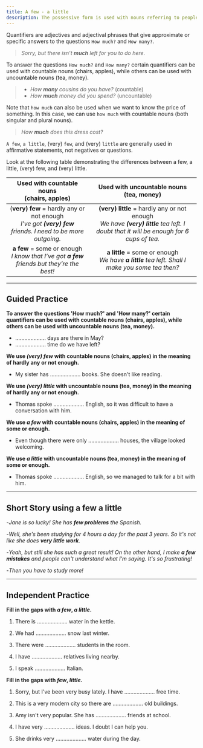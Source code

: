 ```yaml
---
title: A few - a little
description: The possessive form is used with nouns referring to people, groups of people, countries, and animals.
---
```


Quantifiers are adjectives and adjectival phrases that give approximate or specific answers to the questions `How much?` and `How many?`.

> _Sorry, but there isn’t **much** left for you to do here._

To answer the questions `How much?` and `How many?` certain quantifiers can be used with countable nouns (chairs, apples), while others can be used with uncountable nouns (tea, money).

> - _How **many** cousins do you have?_ (countable)
> - _How **much** money did you spend?_ (uncountable)

Note that `how much` can also be used when we want to know the price of something. In this case, we can use `how much` with countable nouns (both singular and plural nouns).

> _How **much** does this dress cost?_

`A few`, `a little`, (very) `few`, and (very) `little` are generally used in affirmative statements, not negatives or questions.

Look at the following table demonstrating the differences between a few, a little, (very) few, and (very) little.

|                                Used with countable nouns <Br /> (chairs, apples)                                |                                               Used with uncountable nouns <Br /> (tea, money)                                               |
| :-------------------------------------------------------------------------------------------------------------: | :-----------------------------------------------------------------------------------------------------------------------------------------: |
| (**very) few** = hardly any or not enough <br /> _I’ve got **(very) few** friends. I need to be more outgoing._ | **(very) little** = hardly any or not enough <br /> _We have **(very) little** tea left. I doubt that it will be enough for 6 cups of tea._ |
|        **a few** = some or enough <br /> _I know that I’ve got **a few** friends but they’re the best!_         |                    **a little** = some or enough <br /> _We have **a little** tea left. Shall I make you some tea then?_                    |

---

## Guided Practice

**To answer the questions 'How much?' and 'How many?' certain quantifiers can be used with countable nouns (chairs, apples), while others can be used with uncountable nouns (tea, money).**

- .................... days are there in May? <InfoTooltip label="How many?" />
- .................... time do we have left? <InfoTooltip label="How much?" />

**We use _(very) few_ with countable nouns (chairs, apples) in the meaning of hardly any or not enough.**

- My sister has .................... books. She doesn't like reading. <InfoTooltip label="very few"/>

**We use _(very) little_ with uncountable nouns (tea, money) in the meaning of hardly any or not enough.**

- Thomas spoke .................... English, so it was difficult to have a conversation with him. <InfoTooltip label="very little"/>

**We use _a few_ with countable nouns (chairs, apples) in the meaning of some or enough.**

- Even though there were only .................... houses, the village looked welcoming. <InfoTooltip label="a few"/>

**We use _a little_ with uncountable nouns (tea, money) in the meaning of some or enough.**

- Thomas spoke .................... English, so we managed to talk for a bit with him. <InfoTooltip label="a little"/>

---

## Short Story using a few a little

-_Jane is so lucky! She has **few problems** the Spanish._

-_Well, she's been studying for 4 hours a day for the past 3 years. So it's not like she does **very little work**._

-_Yeah, but still she has such a great result! On the other hand, I make **a few mistakes** and people can't understand what I'm saying. It's so frustrating!_

-_Then you have to study more!_

---

## Independent Practice

**Fill in the gaps with _a few_, _a little_.**

1. There is .................... water in the kettle. <InfoTooltip label="a little" />

2. We had .................... snow last winter. <InfoTooltip label="a little" />

3. There were .................... students in the room. <InfoTooltip label="a few" />

4. I have .................... relatives living nearby. <InfoTooltip label="a few" />

5. I speak .................... Italian. <InfoTooltip label="a little" />

**Fill in the gaps with _few_, _little_.**

1. Sorry, but I've been very busy lately. I have .................... free time. <InfoTooltip label="little" />

2. This is a very modern city so there are .................... old buildings. <InfoTooltip label="few" />

3. Amy isn't very popular. She has .................... friends at school. <InfoTooltip label="few" />

4. I have very .................... ideas. I doubt I can help you. <InfoTooltip label="few" />

5. She drinks very .................... water during the day. <InfoTooltip label="little" />
